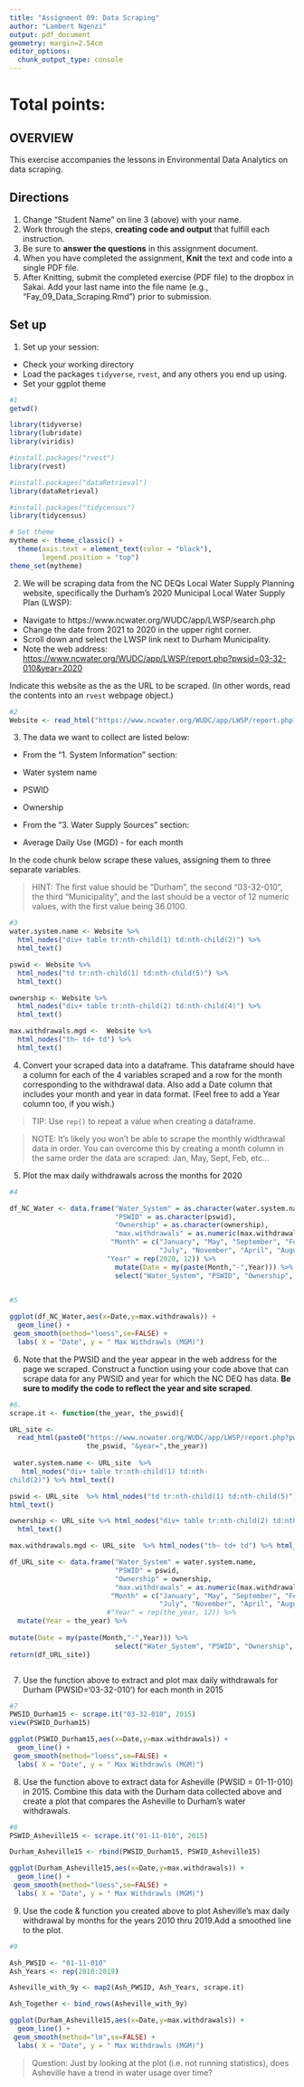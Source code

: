 ```yaml
---
title: "Assignment 09: Data Scraping"
author: "Lambert Ngenzi"
output: pdf_document
geometry: margin=2.54cm
editor_options: 
  chunk_output_type: console
---
```


# Total points:

## OVERVIEW

This exercise accompanies the lessons in Environmental Data Analytics on data scraping. 

## Directions
1. Change "Student Name" on line 3 (above) with your name.
2. Work through the steps, **creating code and output** that fulfill each instruction.
3. Be sure to **answer the questions** in this assignment document.
4. When you have completed the assignment, **Knit** the text and code into a single PDF file.
5. After Knitting, submit the completed exercise (PDF file) to the dropbox in Sakai. Add your last name into the file name (e.g., "Fay_09_Data_Scraping.Rmd") prior to submission.


## Set up 
1. Set up your session:

* Check your working directory
* Load the packages `tidyverse`, `rvest`, and any others you end up using.
* Set your ggplot theme

```r
#1
getwd()

library(tidyverse)
library(lubridate)
library(viridis)

#install.packages("rvest")
library(rvest)

#install.packages("dataRetrieval")
library(dataRetrieval)

#install.packages("tidycensus")
library(tidycensus)

# Set theme
mytheme <- theme_classic() +
  theme(axis.text = element_text(color = "black"), 
        legend.position = "top")
theme_set(mytheme)

```

2. We will be scraping data from the NC DEQs Local Water Supply Planning website, specifically the Durham's 2020 Municipal Local Water Supply Plan (LWSP): 
 * Navigate to https://www.ncwater.org/WUDC/app/LWSP/search.php
 * Change the date from 2021 to 2020 in the upper right corner.
 * Scroll down and select the LWSP link next to Durham Municipality. 
 * Note the web address: <https://www.ncwater.org/WUDC/app/LWSP/report.php?pwsid=03-32-010&year=2020>

Indicate this website as the as the URL to be scraped. (In other words, read the contents into an
`rvest` webpage object.)

```r
#2
Website <- read_html("https://www.ncwater.org/WUDC/app/LWSP/report.php?pwsid=03-32-010&year=2020")

```

3. The data we want to collect are listed below:

* From the "1. System Information" section:
 * Water system name
 * PSWID
 * Ownership
 
* From the "3. Water Supply Sources" section:
 * Average Daily Use (MGD) - for each month

In the code chunk below scrape these values, assigning them to three separate variables.

>HINT: The first value should be "Durham", the second "03-32-010", the third "Municipality", and the last should be a vector of 12 numeric values, with the first value being 36.0100.

```r
#3
water.system.name <- Website %>% 
  html_nodes("div+ table tr:nth-child(1) td:nth-child(2)") %>% 
  html_text()

pswid <- Website %>% 
  html_nodes("td tr:nth-child(1) td:nth-child(5)") %>% 
  html_text()

ownership <- Website %>% 
  html_nodes("div+ table tr:nth-child(2) td:nth-child(4)") %>% 
  html_text()

max.withdrawals.mgd <-  Website %>% 
  html_nodes("th~ td+ td") %>% 
  html_text()

```


4. Convert your scraped data into a dataframe. This dataframe should have a column for each of the 4 variables scraped and a row for the month corresponding to the withdrawal data. Also add a Date column that includes your month and year in data format. (Feel free to add a Year column too, if you wish.)

>TIP: Use `rep()` to repeat a value when creating a dataframe.

>NOTE: It's likely you won't be able to scrape the monthly widthrawal data in order. You can overcome this by creating a month column in the same order the data are scraped: Jan, May, Sept, Feb, etc...

5. Plot the max daily withdrawals across the months for 2020

```r
#4

df_NC_Water <- data.frame("Water_System" = as.character(water.system.name),
                          "PSWID" = as.character(pswid),
                          "Ownership" = as.character(ownership),
                          "max.withdrawals" = as.numeric(max.withdrawals.mgd),
                         "Month" = c("January", "May", "September", "February", "June", "October", "March",
                                     "July", "November", "April", "August", "December"),
                        "Year" = rep(2020, 12)) %>% 
                          mutate(Date = my(paste(Month,"-",Year))) %>% 
                          select("Water_System", "PSWID", "Ownership", "max.withdrawals", "Date")
                      

#5

ggplot(df_NC_Water,aes(x=Date,y=max.withdrawals)) + 
  geom_line() + 
 geom_smooth(method="loess",se=FALSE) +
  labs( X = "Date", y = " Max Withdrawls (MGM)")

```

6. Note that the PWSID and the year appear in the web address for the page we scraped. Construct a function using your code above that can scrape data for any PWSID and year for which the NC DEQ has data. **Be sure to modify the code to reflect the year and site scraped**.

```r
#6.
scrape.it <- function(the_year, the_pswid){

URL_site <- 
  read_html(paste0("https://www.ncwater.org/WUDC/app/LWSP/report.php?pwsid=",
                   the_pswid, "&year=",the_year))
 
 water.system.name <- URL_site  %>% 
   html_nodes("div+ table tr:nth-child(1) td:nth-
child(2)") %>% html_text()

pswid <- URL_site  %>% html_nodes("td tr:nth-child(1) td:nth-child(5)") %>%
html_text()

ownership <- URL_site %>% html_nodes("div+ table tr:nth-child(2) td:nth-child(4)")%>%
  html_text()

max.withdrawals.mgd <- URL_site  %>% html_nodes("th~ td+ td") %>% html_text()

df_URL_site <- data.frame("Water_System" = water.system.name,
                          "PSWID" = pswid,
                          "Ownership" = ownership,
                          "max.withdrawals" = as.numeric(max.withdrawals.mgd),
                         "Month" = c("January", "May", "September", "February", "June", "October", "March",
                                     "July", "November", "April", "August", "December")) #,
                        #"Year" = rep(the_year, 12)) %>% 
  mutate(Year = the_year) %>% 
                        
mutate(Date = my(paste(Month,"-",Year))) %>% 
                          select("Water_System", "PSWID", "Ownership", "max.withdrawals", "Date")
return(df_URL_site)}



```

7. Use the function above to extract and plot max daily withdrawals for Durham (PWSID='03-32-010') for each month in 2015

```r
#7
PWSID_Durham15 <- scrape.it("03-32-010", 2015)
view(PSWID_Durham15)

ggplot(PSWID_Durham15,aes(x=Date,y=max.withdrawals)) + 
  geom_line() + 
 geom_smooth(method="loess",se=FALSE) +
  labs( X = "Date", y = " Max Withdrawls (MGM)")

```

8. Use the function above to extract data for Asheville (PWSID = 01-11-010) in 2015. Combine this data with the Durham data collected above and create a plot that compares the Asheville to Durham's water withdrawals.

```r
#8
PSWID_Asheville15 <- scrape.it("01-11-010", 2015)

Durham_Asheville15 <- rbind(PWSID_Durham15, PSWID_Asheville15)

ggplot(Durham_Asheville15,aes(x=Date,y=max.withdrawals)) + 
  geom_line() + 
 geom_smooth(method="loess",se=FALSE) +
  labs( X = "Date", y = " Max Withdrawls (MGM)")

```


9. Use the code & function you created above to plot Asheville's max daily withdrawal by months for the years 2010 thru 2019.Add a smoothed line to the plot.

```r
#9

Ash_PWSID <- "01-11-010"
Ash_Years <- rep(2010:2019)

Asheville_with_9y <- map2(Ash_PWSID, Ash_Years, scrape.it)

Ash_Together <- bind_rows(Asheville_with_9y)

ggplot(Durham_Asheville15,aes(x=Date,y=max.withdrawals)) + 
  geom_line() + 
 geom_smooth(method="lm",se=FALSE) +
  labs( X = "Date", y = " Max Withdrawls (MGM)")

```

>Question: Just by looking at the plot (i.e. not running statistics), does Asheville have a trend in water usage over time?